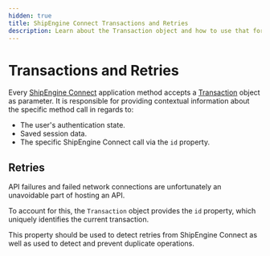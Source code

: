 ```yaml
---
hidden: true
title: ShipEngine Connect Transactions and Retries
description: Learn about the Transaction object and how to use that for call retries after unexpected errors.
---
```




Transactions and Retries
==================

Every [ShipEngine Connect](./index.mdx) application method accepts a [Transaction](reference/transaction.mdx) object as parameter. It is responsible for providing contextual information about the specific method call in regards to:

* The user's authentication state.
* Saved session data.
* The specific ShipEngine Connect call via the `id` property.

Retries
-------
API failures and failed network connections are unfortunately an unavoidable part of hosting an API.

To account for this, the `Transaction` object provides the `id` property, which uniquely identifies the current transaction.

This property should be used to detect retries from ShipEngine Connect as well as used to detect and prevent duplicate operations.


<Pager prev="./implementation.mdx" prevTitle="Implementing Your Methods" next="./error-handling.mdx" nextTitle="Error Handling" />

